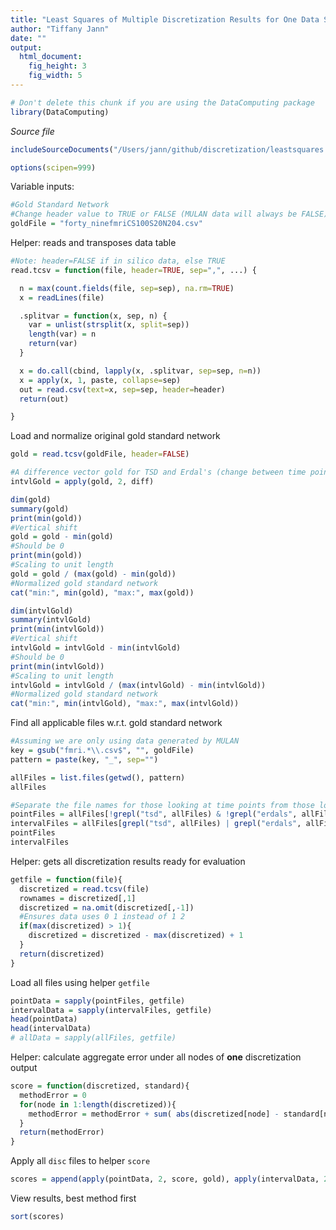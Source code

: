 ```yaml
---
title: "Least Squares of Multiple Discretization Results for One Data Set"
author: "Tiffany Jann"
date: ""
output: 
  html_document:
    fig_height: 3
    fig_width: 5
---
```

<!-- Don't edit in between this line and the one below -->
```r
# Don't delete this chunk if you are using the DataComputing package
library(DataComputing)
```
*Source file* 
```r
includeSourceDocuments("/Users/jann/github/discretization/leastsquares.Rmd")
```
<!-- Don't edit the material above this line -->
```r
options(scipen=999)
```

Variable inputs:
```r
#Gold Standard Network
#Change header value to TRUE or FALSE (MULAN data will always be FALSE)
goldFile = "forty_ninefmriCS100S20N204.csv"
```

Helper: reads and transposes data table
```r
#Note: header=FALSE if in silico data, else TRUE
read.tcsv = function(file, header=TRUE, sep=",", ...) {

  n = max(count.fields(file, sep=sep), na.rm=TRUE)
  x = readLines(file)

  .splitvar = function(x, sep, n) {
    var = unlist(strsplit(x, split=sep))
    length(var) = n
    return(var)
  }

  x = do.call(cbind, lapply(x, .splitvar, sep=sep, n=n))
  x = apply(x, 1, paste, collapse=sep) 
  out = read.csv(text=x, sep=sep, header=header)
  return(out)

}
```

Load and normalize original gold standard network
```r
gold = read.tcsv(goldFile, header=FALSE)

#A difference vector gold for TSD and Erdal's (change between time points)
intvlGold = apply(gold, 2, diff)

dim(gold)
summary(gold)
print(min(gold))
#Vertical shift
gold = gold - min(gold)
#Should be 0
print(min(gold))
#Scaling to unit length
gold = gold / (max(gold) - min(gold))
#Normalized gold standard network
cat("min:", min(gold), "max:", max(gold))

dim(intvlGold)
summary(intvlGold)
print(min(intvlGold))
#Vertical shift
intvlGold = intvlGold - min(intvlGold)
#Should be 0
print(min(intvlGold))
#Scaling to unit length
intvlGold = intvlGold / (max(intvlGold) - min(intvlGold))
#Normalized gold standard network
cat("min:", min(intvlGold), "max:", max(intvlGold))
```

Find all applicable files w.r.t. gold standard network
```r
#Assuming we are only using data generated by MULAN
key = gsub("fmri.*\\.csv$", "", goldFile)
pattern = paste(key, "_", sep="")

allFiles = list.files(getwd(), pattern)
allFiles

#Separate the file names for those looking at time points from those looking at difference between times
pointFiles = allFiles[!grepl("tsd", allFiles) & !grepl("erdals", allFiles)]
intervalFiles = allFiles[grepl("tsd", allFiles) | grepl("erdals", allFiles)]
pointFiles
intervalFiles
```

Helper: gets all discretization results ready for evaluation
```r
getfile = function(file){
  discretized = read.tcsv(file)
  rownames = discretized[,1]
  discretized = na.omit(discretized[,-1])
  #Ensures data uses 0 1 instead of 1 2
  if(max(discretized) > 1){
    discretized = discretized - max(discretized) + 1
  }
  return(discretized)
}
```

Load all files using helper `getfile`
```r
pointData = sapply(pointFiles, getfile)
intervalData = sapply(intervalFiles, getfile)
head(pointData)
head(intervalData)
# allData = sapply(allFiles, getfile)
```

Helper: calculate aggregate error under all nodes of **one** discretization output
```r
score = function(discretized, standard){
  methodError = 0
  for(node in 1:length(discretized)){
    methodError = methodError + sum( abs(discretized[node] - standard[node]))
  }
  return(methodError)
}
```

Apply all `disc` files to helper `score`
```r
scores = append(apply(pointData, 2, score, gold), apply(intervalData, 2, score, as.data.frame(intvlGold)))
```

View results, best method first
```r
sort(scores)
```